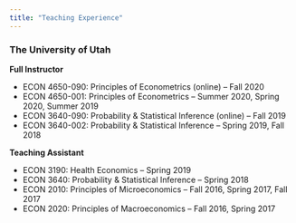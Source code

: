 ```yaml
---
title: "Teaching Experience"
---
```




### The University of Utah

\vspace{4cm}

**Full Instructor**

- ECON 4650-090: Principles of Econometrics (online) -- Fall 2020
- ECON 4650-001: Principles of Econometrics -- Summer 2020, Spring 2020, Summer 2019
- ECON 3640-090: Probability \& Statistical Inference (online) -- Fall 2019
- ECON 3640-002: Probability \& Statistical Inference -- Spring 2019, Fall 2018


\vspace{4cm}

**Teaching Assistant**

\vspace{4cm}

- ECON 3190: Health Economics -- Spring 2019
- ECON 3640: Probability \& Statistical Inference -- Spring 2018
- ECON 2010: Principles of Microeconomics -- Fall 2016, Spring 2017, Fall 2017
- ECON 2020: Principles of Macroeconomics -- Fall 2016, Spring 2017




